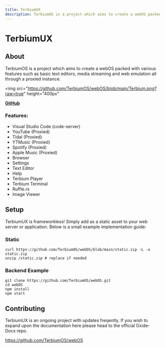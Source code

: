 ```yaml
---
title: TerbiumUX
description: TerbiumOS is a project which aims to create a webOS packed with various features such as basic text editors, media streaming and web emulation all through a proxied instance.
---
```


# TerbiumUX

## About

TerbiumOS is a project which aims to create a webOS packed with various features such as basic text editors, media streaming and web emulation all through a proxied instance.

<img
  src="https://github.com/TerbiumOS/webOS/blob/main/Terbium.png?raw=true"
  height="400px"
></img>

[**GitHub**](https://github.com/TerbiumOS/webOS)

### Features:

- Visual Studio Code (code-server)
- YouTube (Proxied)
- Tidal (Proxied)
- YTMusic (Proxied)
- Spotify (Proxied)
- Apple Music (Proxied)
- Browser
- Settings
- Text Editor
- Help
- Terbium Player
- Terbium Terminal
- Ruffle.rs
- Image Viewer

## Setup

TerbiumUX is frameworkless! Simply add as a static asset to your web server or application. Below is a small example implementation guide:

### Static

```
curl https://github.com/TerbiumOS/webOS/blob/main/static.zip -L -o static.zip
unzip /static.zip # replace if needed
```

### Backend Example

```
git clone https://github.com/TerbiumOS/webOS.git
cd webOS
npm install
npm start
```

## Contributing

TerbiumUX is an ongoing project with updates freqently. If you wish to expand upon the documentation here please head to the official Oxide-Docs repo.

<a href="https://github.com/TerbiumOS/webOS">
  https://github.com/TerbiumOS/webOS
</a>

